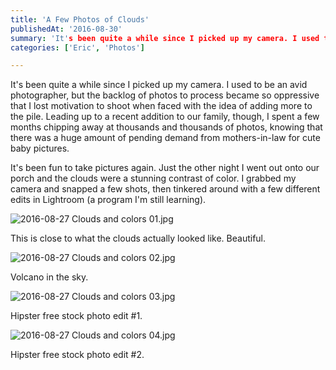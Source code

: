 ```yaml
---
title: 'A Few Photos of Clouds'
publishedAt: '2016-08-30'
summary: 'It's been quite a while since I picked up my camera. I used to be an avid photographer, but the backlog of photos to process became so oppressive that I lost motivation to shoot when faced with the id...'
categories: ['Eric', 'Photos']

---
```


It's been quite a while since I picked up my camera. I used to be an avid photographer, but the backlog of photos to process became so oppressive that I lost motivation to shoot when faced with the idea of adding more to the pile. Leading up to a recent addition to our family, though, I spent a few months chipping away at thousands and thousands of photos, knowing that there was a huge amount of pending demand from mothers-in-law for cute baby pictures.

It's been fun to take pictures again. Just the other night I went out onto our porch and the clouds were a stunning contrast of color. I grabbed my camera and snapped a few shots, then tinkered around with a few different edits in Lightroom (a program I'm still learning).

<Image src="/images/blog/a-few-photos-of-clouds/ebe4e-2016-08-27-clouds-and-colors-01.jpg" alt="2016-08-27 Clouds and colors 01.jpg" width={800} height={600} /> 

This is close to what the clouds actually looked like. Beautiful.

<Image src="/images/blog/a-few-photos-of-clouds/db8ca-2016-08-27-clouds-and-colors-02.jpg" alt="2016-08-27 Clouds and colors 02.jpg" width={800} height={600} />

Volcano in the sky.

<Image src="/images/blog/a-few-photos-of-clouds/89495-2016-08-27-clouds-and-colors-03.jpg" alt="2016-08-27 Clouds and colors 03.jpg" width={800} height={600} />

Hipster free stock photo edit #1.

<Image src="/images/blog/a-few-photos-of-clouds/af83c-2016-08-27-clouds-and-colors-04.jpg" alt="2016-08-27 Clouds and colors 04.jpg" width={800} height={600} />

Hipster free stock photo edit #2.
